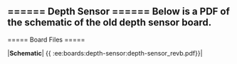 ====== Depth Sensor ======
Below is a PDF of the schematic of the old depth sensor board.
----
===== Board Files =====

|**Schematic**| \{\{ :ee:boards:depth-sensor:depth-sensor_revb.pdf\}\}|